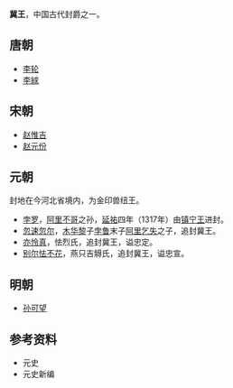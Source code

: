 '''冀王'''，中国古代封爵之一。
==唐朝==
*[[唐睿宗|李轮]]
*[[李絿|李絿]]

==宋朝==
*[[赵惟吉|赵惟吉]]
*[[赵元份|赵元份]]
==元朝==
封地在今河北省境内，为金印兽纽王。
*[[孛罗|孛罗]]，[[阿里不哥|阿里不哥]]之孙，[[延祐|延祐]]四年（1317年）由[[镇宁王|镇宁王]]进封。
*[[忽速忽尔|忽速忽尔]]，[[木华黎|木华黎]]子[[孛鲁|孛鲁]]末子[[阿里乞失|阿里乞失]]之子，追封冀王。
*[[亦怜真_(克烈氏)|亦怜真]]，怯烈氏，追封冀王，谥忠定。
*[[别尔怯不花|别尔怯不花]]，燕只吉䚟氏，追封冀王，谥忠宣。
==明朝==
*[[孙可望|孙可望]]
==参考资料==
*元史
*元史新编

{{Disambig|Y|Cat=二字中国王爵消歧义}}